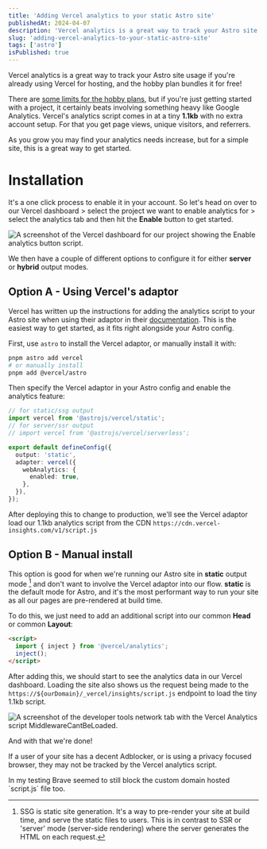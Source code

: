 ```yaml
---
title: 'Adding Vercel analytics to your static Astro site'
publishedAt: 2024-04-07
description: 'Vercel analytics is a great way to track your Astro site usage, and the hobby plan bundles it for free! Here is two options for adding it to your Astro site, even when running in "static" output mode.'
slug: 'adding-vercel-analytics-to-your-static-astro-site'
tags: ['astro']
isPublished: true
---
```



Vercel analytics is a great way to track your Astro site usage if you're already using Vercel for hosting, and the hobby plan bundles it for free!

There are [some limits for the hobby plans](https://vercel.com/docs/analytics/limits-and-pricing), but if you're just getting started with a project, it certainly beats involving something heavy like Google Analytics. Vercel's analytics script comes in at a tiny **1.1kb** with no extra account setup. For that you get page views, unique visitors, and referrers.

As you grow you may find your analytics needs increase, but for a simple site, this is a great way to get started.

# Installation

It's a one click process to enable it in your account. So let's head on over to our Vercel dashboard > select the project we want to enable analytics for > select the analytics tab and then hit the **Enable** button to get started.

<Image
  class='border border-ring shadow-lg shadow-ring'
  src={enableAnalytics}
  alt='A screenshot of the Vercel dashboard for our project showing the Enable analytics button script.'
/>

We then have a couple of different options to configure it for either **server** or **hybrid** output modes.

## Option A - Using Vercel's adaptor

Vercel has written up the instructions for adding the analytics script to your Astro site when using their adaptor in their [documentation](https://vercel.com/docs/frameworks/astro#using-vercel%27s-features-with-astro). This is the easiest way to get started, as it fits right alongside your Astro config.

First, use `astro` to install the Vercel adaptor, or manually install it with:

```sh
pnpm astro add vercel
# or manually install
pnpm add @vercel/astro
```

Then specify the Vercel adaptor in your Astro config and enable the analytics feature:

```ts
// for static/ssg output
import vercel from '@astrojs/vercel/static';
// for server/ssr output
// import vercel from '@astrojs/vercel/serverless';

export default defineConfig({
  output: 'static',
  adapter: vercel({
    webAnalytics: {
      enabled: true,
    },
  }),
});
```

After deploying this to change to production, we'll see the Vercel adaptor load our 1.1kb analytics script from the CDN `https://cdn.vercel-insights.com/v1/script.js`

## Option B - Manual install

This option is good for when we're running our Astro site in **static** output mode [^static] and don't want to involve the Vercel adaptor into our flow. **static** is the default mode for Astro, and it's the most performant way to run your site as all our pages are pre-rendered at build time.

To do this, we just need to add an additional script into our common **Head** or common **Layout**:

```html
<script>
  import { inject } from '@vercel/analytics';
  inject();
</script>
```

After adding this, we should start to see the analytics data in our Vercel dashboard. Loading the site also shows us the request being made to the `https://${ourDomain}/_vercel/insights/script.js` endpoint to load the tiny 1.1kb script.

<Image
  class='border border-ring shadow-lg shadow-ring'
  src={vercelScript}
  alt='A screenshot of the developer tools network tab with the Vercel Analytics script MiddlewareCantBeLoaded.'
/>

And with that we're done!

<InfoBox type='warning'>
  <p>
    If a user of your site has a decent Adblocker, or is using a privacy focused
    browser, they may not be tracked by the Vercel analytics script.
  </p>
  <p>
    In my testing Brave seemed to still block the custom domain hosted
    `script.js` file too.
  </p>
</InfoBox>

<PostFooter />

[^static]: SSG is static site generation. It's a way to pre-render your site at build time, and serve the static files to users. This is in contrast to SSR or 'server' mode (server-side rendering) where the server generates the HTML on each request.
